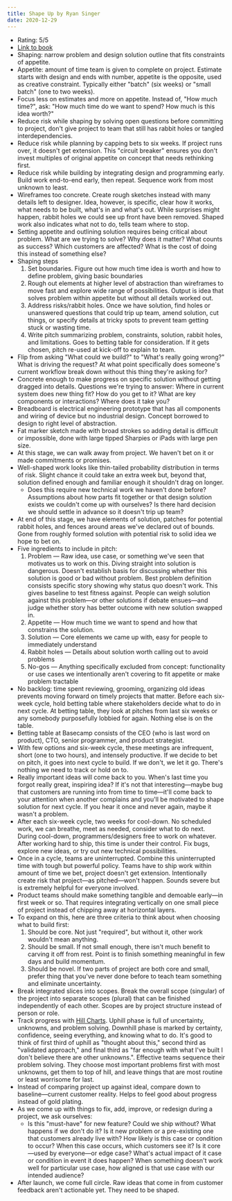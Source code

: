 ```yaml
---
title: Shape Up by Ryan Singer
date: 2020-12-29
---
```


- Rating: 5/5
- [Link to book](https://basecamp.com/shapeup)
- Shaping: narrow problem and design solution outline that fits constraints of appetite.
- Appetite: amount of time team is given to complete on project. Estimate starts with design and ends with number, appetite is the opposite, used as creative constraint. Typically either "batch" (six weeks) or "small batch" (one to two weeks).
- Focus less on estimates and more on appetite. Instead of, "How much time?", ask: "How much time do we want to spend? How much is this idea worth?"
- Reduce risk while shaping by solving open questions before committing to project, don't give project to team that still has rabbit holes or tangled interdependencies.
- Reduce risk while planning by capping bets to six weeks. If project runs over, it doesn't get extension. This "circuit breaker" ensures you don't invest multiples of original appetite on concept that needs rethinking first.
- Reduce risk while building by integrating design and programming early. Build work end-to-end early, then repeat. Sequence work from most unknown to least.
- Wireframes too concrete. Create rough sketches instead with many details left to designer. Idea, however, is specific, clear how it works, what needs to be built, what's in and what's out. While surprises might happen, rabbit holes we could see up front have been removed. Shaped work also indicates what not to do, tells team where to stop.
- Setting appetite and outlining solution requires being critical about problem. What are we trying to solve? Why does it matter? What counts as success? Which customers are affected? What is the cost of doing this instead of something else?
- Shaping steps
  1. Set boundaries. Figure out how much time idea is worth and how to define problem, giving basic boundaries
  1. Rough out elements at higher level of abstraction than wireframes to move fast and explore wide range of possibilities. Output is idea that solves problem within appetite but without all details worked out.
  1. Address risks/rabbit holes. Once we have solution, find holes or unanswered questions that could trip up team, amend solution, cut things, or specify details at tricky spots to prevent team getting stuck or wasting time.
  1. Write pitch summarizing problem, constraints, solution, rabbit holes, and limitations. Goes to betting table for consideration. If it gets chosen, pitch re-used at kick-off to explain to team.
- Flip from asking "What could we build?" to "What's really going wrong?" What is driving the request? At what point specifically does someone's current workflow break down without this thing they're asking for?
- Concrete enough to make progress on specific solution without getting dragged into details. Questions we're trying to answer: Where in current system does new thing fit? How do you get to it? What are key components or interactions? Where does it take you?
- Breadboard is electrical engineering prototype that has all components and wiring of device but no industrial design. Concept borrowed to design to right level of abstraction.
- Fat marker sketch made with broad strokes so adding detail is difficult or impossible, done with large tipped Sharpies or iPads with large pen size.
- At this stage, we can walk away from project. We haven't bet on it or made commitments or promises.
- Well-shaped work looks like thin-tailed probability distribution in terms of risk. Slight chance it could take an extra week but, beyond that, solution defined enough and familiar enough it shouldn't drag on longer.
  - Does this require new technical work we haven't done before? Assumptions about how parts fit together or that design solution exists we couldn't come up with ourselves? Is there hard decision we should settle in advance so it doesn't trip up team?
- At end of this stage, we have elements of solution, patches for potential rabbit holes, and fences around areas we've declared out of bounds. Gone from roughly formed solution with potential risk to solid idea we hope to bet on.
- Five ingredients to include in pitch:
  1. Problem — Raw idea, use case, or something we've seen that motivates us to work on this. Diving straight into solution is dangerous. Doesn't establish basis for discussing whether this solution is good or bad without problem. Best problem definition consists specific story showing why status quo doesn't work. This gives baseline to test fitness against. People can weigh solution against this problem—or other solutions if debate ensues—and judge whether story has better outcome with new solution swapped in.
  1. Appetite — How much time we want to spend and how that constrains the solution.
  1. Solution — Core elements we came up with, easy for people to immediately understand
  1. Rabbit holes — Details about solution worth calling out to avoid problems
  1. No-gos — Anything specifically excluded from concept: functionality or use cases we intentionally aren't covering to fit appetite or make problem tractable
- No backlog: time spent reviewing, grooming, organizing old ideas prevents moving forward on timely projects that matter. Before each six-week cycle, hold betting table where stakeholders decide what to do in next cycle. At betting table, they look at pitches from last six weeks or any somebody purposefully lobbied for again. Nothing else is on the table.
- Betting table at Basecamp consists of the CEO (who is last word on product), CTO, senior programmer, and product strategist.
- With few options and six-week cycle, these meetings are infrequent, short (one to two hours), and intensely productive. If we decide to bet on pitch, it goes into next cycle to build. If we don't, we let it go. There's nothing we need to track or hold on to.
- Really important ideas will come back to you. When's last time you forgot really great, inspiring idea? If it's not that interesting—maybe bug that customers are running into from time to time—it'll come back to your attention when another complains and you'll be motivated to shape solution for next cycle. If you hear it once and never again, maybe it wasn't a problem.
- After each six-week cycle, two weeks for cool-down. No scheduled work, we can breathe, meet as needed, consider what to do next. During cool-down, programmers/designers free to work on whatever. After working hard to ship, this time is under their control. Fix bugs, explore new ideas, or try out new technical possibilities.
- Once in a cycle, teams are uninterrupted. Combine this uninterrupted time with tough but powerful policy. Teams have to ship work within amount of time we bet, project doesn't get extension. Intentionally create risk that project—as pitched—won't happen. Sounds severe but is extremely helpful for everyone involved.
- Product teams should make something tangible and demoable early—in first week or so. That requires integrating vertically on one small piece of project instead of chipping away at horizontal layers.
- To expand on this, here are three criteria to think about when choosing what to build first:
  1. Should be core. Not just "required", but without it, other work wouldn't mean anything.
  1. Should be small. If not small enough, there isn't much benefit to carving it off from rest. Point is to finish something meaningful in few days and build momentum.
  1. Should be novel. If two parts of project are both core and small, prefer thing that you've never done before to teach team something and eliminate uncertainty.
- Break integrated slices into scopes. Break the overall scope (singular) of the project into separate scopes (plural) that can be finished independently of each other. Scopes are by project structure instead of person or role.
- Track progress with [Hill Charts](https://basecamp.com/features/hill-charts). Uphill phase is full of uncertainty, unknowns, and problem solving. Downhill phase is marked by certainty, confidence, seeing everything, and knowing what to do. It's good to think of first third of uphill as "thought about this," second third as "validated approach," and final third as "far enough with what I've built I don't believe there are other unknowns.". Effective teams sequence their problem solving. They choose most important problems first with most unknowns, get them to top of hill, and leave things that are most routine or least worrisome for last.
- Instead of comparing project up against ideal, compare down to baseline—current customer reality. Helps to feel good about progress instead of gold plating.
- As we come up with things to fix, add, improve, or redesign during a project, we ask ourselves:
  - Is this "must-have" for new feature? Could we ship without? What happens if we don't do it? Is it new problem or a pre-existing one that customers already live with? How likely is this case or condition to occur? When this case occurs, which customers see it? Is it core—used by everyone—or edge case? What's actual impact of it case or condition in event it does happen? When something doesn't work well for particular use case, how aligned is that use case with our intended audience?
- After launch, we come full circle. Raw ideas that come in from customer feedback aren't actionable yet. They need to be shaped.
